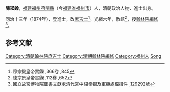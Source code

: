 '''陳崧齡'''，[[福建|福建]][[福州府|福州府]][[閩縣|閩縣]]（今[[福建省|福建省]][[福州市|福州市]]）人，清朝政治人物、進士出身。

同治十三年（1874年），登進士，改[[庶吉士|庶吉士]]<ref>穆宗毅皇帝實錄 ,366卷 ,845</ref>。光緒六年，散館<ref>德宗景皇帝實錄 ,112卷 ,652</ref>，授[[翰林院|翰林院]][[編修|編修]]<ref>國立故宮博物院圖書文獻處清代宮中檔奏摺及軍機處檔摺件 ,129292號</ref>。

==参考文献==
{{reflist}}
{{清朝人物小作品}}
{{同治十三年甲戌科殿試金榜}}
{{DEFAULTSORT:Chen陈}}
[[Category:清朝翰林院庶吉士|Category:清朝翰林院庶吉士]]
[[Category:清朝翰林院編修|Category:清朝翰林院編修]]
[[Category:福州人|Category:福州人]]
[[Category:陈姓|Song]]